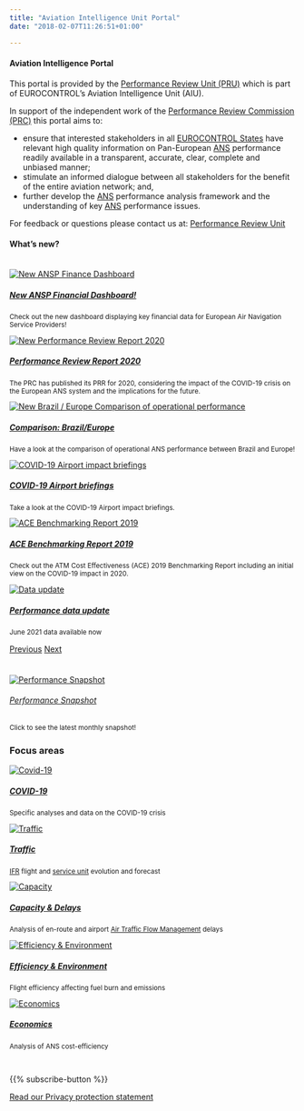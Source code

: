 ```yaml
---
title: "Aviation Intelligence Unit Portal"
date: "2018-02-07T11:26:51+01:00"

---
```


<div class="container">
<div class="row">
<div class="col-sm-6"><h4>Aviation Intelligence Portal</h4>
This portal is provided by the [Performance Review Unit (PRU)](/about/us/) which is part of EUROCONTROL's Aviation Intelligence Unit (AIU). 

In support of the independent work of the [Performance Review Commission (PRC)](/about/prc/) this portal aims to:

* ensure that interested stakeholders in all [EUROCONTROL States](/definition/eurocontrol-area/) have relevant high quality information on Pan-European [ANS](/acronym/ans/) performance readily available in a transparent, accurate, clear, complete and unbiased manner;
* stimulate an informed dialogue between all stakeholders for the benefit of the entire aviation network; and,
* further develop the [ANS](/acronym/ans/) performance analysis framework and the understanding of key [ANS](/acronym/ans/) performance issues.

For feedback or questions please contact us at:
[Performance Review Unit](mailto:PRU-Support@eurocontrol.int)
</div>

<div class="col-sm-4"><h4>What's new?</h4><br>
<div id="carouselExampleFade" class="carousel slide carousel-fade" data-ride="carousel">
<div class="carousel-inner">
 
  <div class="carousel-item active"><div class="card  border-0"><a href="/economics/finance/"><img class="card-img-top" src="/images/prc/prcfinancedb.png" alt="New ANSP Finance Dashboard"><div class="card-body"><h5 class="card-title">New ANSP Financial Dashboard!</h5></a><small><p class="card-text">Check out the new dashboard displaying key financial data for European Air Navigation Service Providers!</p></small></div></div></div>

 <div class="carousel-item"><div class="card  border-0"><a href="https://www.eurocontrol.int/publication/performance-review-report-prr-2020" target="_blank"><img class="card-img-top" src="/images/landing/prr2020.png" alt="New Performance Review Report 2020"><div class="card-body"><h5 class="card-title">Performance Review Report 2020</h5></a><small><p class="card-text">The PRC has published its PRR for 2020, considering the impact of the COVID-19 crisis on the European ANS system and the implications for the future.</p></small></div></div></div>

  <div class="carousel-item"><div class="card  border-0"><a href="/global/brazil/"><img class="card-img-top" src="/images/global/prcbrazileurope.png" alt="New Brazil / Europe Comparison of operational performance"><div class="card-body"><h5 class="card-title">Comparison: Brazil/Europe</h5></a><small><p class="card-text">Have a look at the comparison of operational ANS performance between Brazil and Europe!</p></small></div></div></div>
 
 <div class="carousel-item"><div class="card  border-0"><a href="https://www.eurocontrol.int/covid19#covid-19-impact-briefings" target="_blank"><img class="card-img-top" src="/images/landing/ectl_apt.png" alt="COVID-19 Airport impact briefings"><div class="card-body"><h5 class="card-title">COVID-19 Airport briefings</h5></a><small><p class="card-text">Take a look at the COVID-19 Airport impact briefings.</p></small></div></div></div>

  <div class="carousel-item"><div class="card  border-0"><a href="https://www.eurocontrol.int/publication/air-traffic-management-cost-effectiveness-ace-benchmarking-report-2019" target="_blank"><img class="card-img-top" src="/images/landing/ace2019.png" alt="ACE Benchmarking Report 2019"><div class="card-body"><h5 class="card-title">ACE Benchmarking Report 2019</h5></a><small><p class="card-text">Check out the ATM Cost Effectiveness (ACE) 2019 Benchmarking Report including an initial view on the COVID-19 impact in 2020.</p></small></div></div></div>

  <div class="carousel-item"><div class="card  border-0"><a href="/data/"><img class="card-img-top"  src="/images/landing/data_icon.jpg" alt="Data update"><div class="card-body"><h5 class="card-title">Performance data update</h5></a><small><p class="card-text">June 2021 data available now</p></small></div></div></div>

</div>

<a class="carousel-control-prev" href="#carouselExampleFade" role="button" data-slide="prev"><span class="carousel-control-prev-icon" aria-hidden="true"></span><span class="sr-only">Previous</span></a>
<a class="carousel-control-next" href="#carouselExampleFade" role="button" data-slide="next"><span class="carousel-control-next-icon" aria-hidden="true"></span><span class="sr-only">Next</span></a>
</div>
</div>

<div class="col-sm-2"><h4></h4><br>
<div class="card bg-light text-center border-0"><a href="https://www.eurocontrol.int/Economics/BalancedScorecard.html">
  <img class="card-img-top" src="/images/landing/ectl_int_db.png" alt="Performance Snapshot"><br>
  <div class="card-body"><h6 class="card-title">Performance Snapshot</h6></a><small><p class="card-text">Click to see the latest monthly snapshot!</p></small>
  </div>
</div>
</div>
</div>

### Focus areas
<!-- cards with Key Performance Areas -->
<div class="container">
<div class="row">
<div class="card-deck">
<div class="card"><a href="/covid">
  <img class="card-img-top" src="/images/landing/covid_icon.jpg" alt="Covid-19">
  <div class="card-body"><h5 class="card-title">COVID-19</h5></a><small><p class="card-text">Specific analyses and data on the COVID-19 crisis</p></small>
  </div>
</div>
<div class="card"><a href="/traffic">
  <img class="card-img-top" src="/images/landing/ectl_traff_th.jpg" alt="Traffic">
  <div class="card-body"><h5 class="card-title">Traffic</h5></a><small><p class="card-text">[IFR](/acronym/ifr/) flight and [service unit](/acronym/su/) evolution and forecast </p></small>
  </div>
</div>
<div class="card"><a href="/capacity">
  <img class="card-img-top" src="/images/landing/ectl_cap_th.jpg" alt="Capacity">
  <div class="card-body"><h5 class="card-title">Capacity & Delays</h5></a><small><p class="card-text">Analysis of en-route and airport [Air Traffic Flow Management](/acronym/atfm/) delays</p></small>
  </div>
</div>
<div class="card"><a href="/efficiency">
  <img class="card-img-top" src="/images/landing/ectl_env_th.jpg" alt="Efficiency & Environment">
  <div class="card-body"><h5 class="card-title">Efficiency & Environment</h5></a><small><p class="card-text">Flight efficiency affecting fuel burn and emissions</p></small>
  </div>
</div>
<div class="card"><a href="/economics">
  <img class="card-img-top" src="/images/landing/ectl_cef_th.jpg" alt="Economics">
  <div class="card-body"><h5 class="card-title">Economics</h5></a><small><p class="card-text">Analysis of ANS cost-efficiency</p></small>
  </div>
</div>
</div>
</div>
</div>

<br>
<div class="container text-center">
{{% subscribe-button %}}

[Read our Privacy protection statement](/about/privacy/)
</div>

[ectl_daily]: https://www.eurocontrol.int/Economics/DailyTrafficVariation "Daily traffic updates"
[ectlweb]: https://www.eurocontrol.int/ "EUROCONTROL web page"

<style type="text/css">
.img-responsive {
    margin: 0 auto;
    max-width: 75%
}

.resp-container {
    position: relative;
    overflow: hidden;
    padding-top: 50.0%;
}

.resp-iframe {
    position: absolute;
    top: 0;
    left: 0;
    width: 100%;
    height: 110%;
    border: 0;
}
</style>
